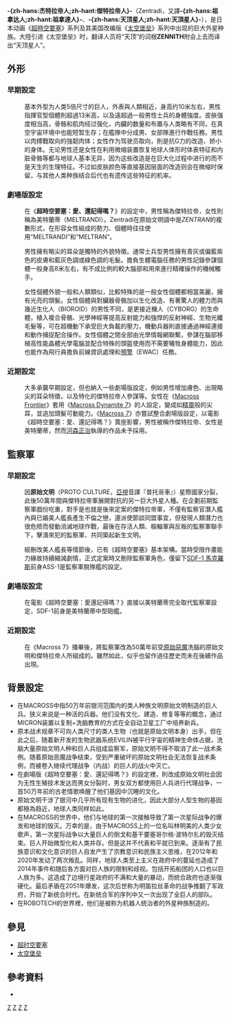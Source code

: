 {{noteTA
|T=zh-hans:杰特拉帝人;zh-hk:祖拿達人;zh-tw:傑特拉帝人;
|1=zh-hans:杰特拉帝;zh-hk:祖拿達;zh-tw:傑特拉帝;
}}

'''-{zh-hans:杰特拉帝人;zh-hant:傑特拉帝人}-'''（Zentradi，又譯'''-{zh-hans:祖拿达人;zh-hant:祖拿達人}-'''、'''-{zh-hans:天顶星人;zh-hant:天頂星人}-'''），是日本动画《[[超時空要塞|超時空要塞]]》系列及其美国改编版《[[太空堡垒|太空堡垒]]》系列中出现的巨大外星种族。大陸引进《太空堡垒》时，翻译人员将“天顶”的词根'''ZENNITH'''附会上去而译出“天顶星人”。

== 外形 ==
=== 早期設定 ===
:基本外型为人类5倍尺寸的巨人，外表與人類相近，身高约10米左右，男性指揮官型個體則超過13米高，以及遠超過一般男性士兵的身體強度。皮肤强度相当高，骨骼和肌肉经过强化，内臟的数量和布置与人类略有不同，在真空宇宙环境中也能短暂生存；在艦隊中分成男、女部隊進行作戰任務。男性以肉搏戰取向的強韌肉体；女性作为驾驶员取向，則是抗G力的改造、娇小的身体。无论男性还是女性在利用微缩装置恢复地球人体形时体表特征和内脏骨骼等都与地球人基本无异，因为这些改造是在巨大化过程中进行的而不是天生的生理特征。不过如皮肤颜色等直接基因层面的改造则会在微缩时保留，与其他人类种族结合后代也有遗传这些特征的机率。

=== 劇場版設定 ===
:在《'''超時空要塞：愛、還記得嗎？'''》的設定中，男性稱為傑特拉帝，女性則稱為美特蘭蒂（MELTRANDI）。Zentradi在原始文明語中是''ZENTRAN''的複數形式，在形容女性組成的勢力、個體時往往使用“MELTRANDI”和“MELTRAN”。

:男性擁有略尖的耳朵是獨特的外貌特徵。通常士兵型男性擁有青灰或偏藍紫色的皮膚和藍灰色調或綠色調的毛髮。擔負生體電腦任務的男性記錄參謀個體一般身高8米左右，有不成比例的較大腦部和用來進行精確操作的機械觸手。

:女性個體外貌一般和人類類似，比較特殊的是一般女性個體都相當美麗，擁有光亮的頭髮。女性個體與對臟器骨骼加以生化改造、有著驚人的體力而與幾近生化人（BIOROID）的男性不同，是更接近機人（CYBORG）的生命體，植入複合骨骼、光學神經等提高反射能力和強悍的反射神經、生物光纖毛髮等，可在超機動下承受巨大負載的壓力，機動兵器則直接通過神經連接和動作捕捉配合操作。女性個體之間全部由光學情報網聯繫，參謀在腦部移植高性能晶體光學電腦並配合特殊的頭盔使用而不需要犧牲身體能力，因此也能作為飛行員擔負前線資訊處理和[[預警|預警]]（EWAC）任務。

=== 近期設定 ===
:大多承襲早期設定，但也納入一些劇場版設定，例如男性增加膚色、出現略尖的耳朵特徵，以及特化的傑特拉帝人參謀等。女性在《[[Macross_Frontier|Macross Frontier]]》套用《[[Macross_Dynamite_7|Macross Dynamite 7]]》的{{nihongo|左拉|ゾラ|}}人設定，變成如[[精靈|精靈]]般的尖耳，並追加頭髮可動能力。《[[Macross_7|Macross 7]]》亦嘗試整合劇場版設定，以電影《超時空要塞：愛、還記得嗎？》賣座影響，男性被稱作傑特拉帝、女性是美特蘭蒂，然而[[河森正治|河森正治]]執導的作品未予採用。

== 監察軍 ==
===早期設定===
:因'''原始文明'''（PROTO CULTURE，[[亞視|亞視]]音譯『普托哥車』）星際國家分裂，此後50萬年間與傑特拉帝軍展開對抗的另一巨大外星人種。在企劃前期{{nihongo|「Battle City Megaroad 」|バトルシティ・メガロード（仮）}}監察軍戲份吃重，對手是{{nihongo|'''樞軸軍'''|枢軸軍}}也就是後來定案的傑特拉帝軍，不僅有監察官潛入艦內與已婚美人艦長產生不倫之戀，還派使節談同盟事宜，但發現人類潛力也很危險而發動消滅地球作戰，最後在存活人類、樞軸軍與反叛的監察軍聯手下，擊潰來犯的監察軍、共同築起新生文明。

:經刪改美人艦長等情節後，已有《超時空要塞》基本架構。當時受限作畫能力緣故持續縮減劇情，正式定案時又刪除監察軍角色，僅留下[[SDF-1_馬克羅斯|SDF-1 馬克羅斯]]前身ASS-1是監察軍脫隊艦的設定。

===劇場版設定===
:在電影《超時空要塞：愛還記得嗎？》直接以美特蘭蒂完全取代監察軍設定，SDF-1前身是美特蘭蒂中型砲艦。

===近期設定===
:在《Macross 7》播畢後，將監察軍改為50萬年前受[[超時空要塞7#用語|原始惡魔]]洗腦的原始文明和傑特拉帝人所組成的。雖然如此，似乎也留作過往歷史而未在後續作品出現。

== 背景設定 ==
*在MACROSS中指50万年前银河范围内的类人种族文明原始文明制造的巨人兵。狭义来说是一种活的兵器。他们没有文化、建造、修复等等的概念，通过MICRON装置以复制+洗脑教育的方式在全自动卫星工厂中培养新兵。
*原本战术规章不可向人类尺寸的类人生物（也就是原始文明本身）出手，但在此之后，随着新开发的生物武器系统EVILIN被平行宇宙的精神生命体占据，洗脑大量原始文明人种和巨人兵组成监察军，原始文明不得不取消了此一战术条例。随着原始恶魔战争结束，受到严重破坏的原始文明社会无法恢复战术条例，而被卷入继续代理战争（内战）的巨人的战火中灭亡。
*在劇場版《超時空要塞：愛、還記得嗎？》的設定裡，則改成原始文明社会因为无性生殖技术发达而男女分裂时，男女双方都使用巨人兵进行代理战争，一首50万年前的古老情歌唤醒了他们基因中沉睡的文化。
*原始文明干涉了银河中几乎所有现有生物的进化，因此大部分人型生物的基因都極為趋近，地球人类同样如此。
*在MACROSS的世界中，他们与地球的第一次接触导致了第一次星际战争的爆发和地球的毁灭。万幸的是，由于MACROSS上的一位名叫林明美的人类少女歌声，第一次星际战争以大量巨人的倒戈和基干要塞哥尔格·波特尔扎的毁灭结束。巨人开始微型化和人类并存。但是这并不代表和平就已到来。逐渐有了民族意识和文化意识的巨人自发产生了宗教意识和民族主义思维，在2012年和2020年发动了两次叛乱。同样，地球人类至上主义在政府中的蔓延也造成了2014年事件和随后各方面对巨人族的限制和歧视。包括开拓船团的人口也以巨人族为多。这造成了边境行星政府的不满和大量的暴动，而统合政府也逐渐强硬化。最后矛盾在2051年爆发，这次后世称为明笛拉丝革命的战争推翻了军政府，开始了新统合时代。在新统合军的序列中又一次出现了全巨人的部队。
*在ROBOTECH的世界裡，他们是被称为机器人统治者的外星种族制造的。

==參見==
*[[超时空要塞|超时空要塞]]
*[[太空堡垒|太空堡垒]]

==參考資料==
<div class="references-small">
*{{lang|ja|Macross Perfect Memory. 1983年OUT10月号増刊. みのり書房.}}
</div>

{{超时空要塞系列}}

[[Category:超時空要塞|Z]]
[[Category:日本動漫角色|Z]]
[[Category:虛構巨人|Z]]
[[Category:虛構外星生命|Z]]